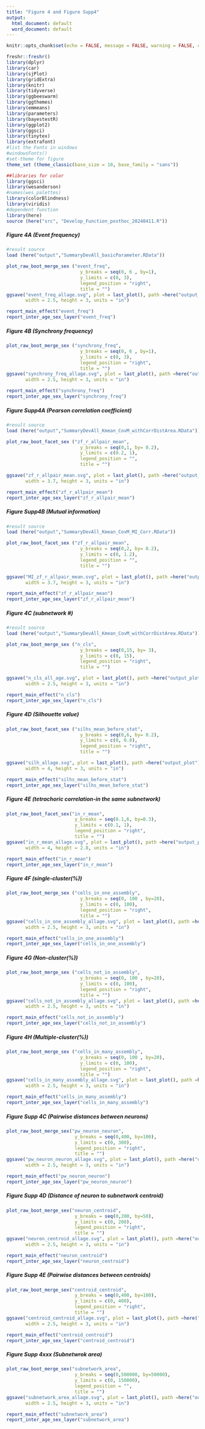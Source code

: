 ```yaml
---
title: "Figure 4 and Figure Supp4"
output:
  html_document: default
  word_document: default
---
```


```r
knitr::opts_chunk$set(echo = FALSE, message = FALSE, warning = FALSE, comment = "")

freshr::freshr()
library(dplyr)
library(car)
library(sjPlot)
library(gridExtra)
library(knitr)
library(tidyverse)
library(ggbeeswarm)
library(ggthemes)
library(emmeans)
library(parameters)
library(bayestestR)
library(ggplot2)
library(ggsci)
library(tinytex)
library(extrafont)
#list the Fonts in windows
#windowsFonts()
#set-theme for figure
theme_set (theme_classic(base_size = 10, base_family = "sans"))

##libraries for color
library(ggsci)
library(wesanderson)
#names(wes_palettes)
library(colorBlindness)
library(viridis)
#dependent function
library(here)
source (here("src", "Develop_Function_posthoc_20240411.R"))
```


##### Figure 4A (Event frequency)
```r
#result source
load (here("output","SummaryDevAll_basicParameter.RData"))
```

```r
plot_raw_boot_merge_sex ("event_freq",
                           y_breaks = seq(0, 6 , by=1),
                           y_limits = c(0, 3), 
                           legend_position = "right",
                           title = "")
ggsave("event_freq_allage.svg", plot = last_plot(), path =here("output_plot"),
       width = 2.5, height = 3, units = "in")
```

```r
report_main_effect("event_freq")
report_inter_age_sex_layer("event_freq")
```


##### Figure 4B (Synchrony frequency)
```r
plot_raw_boot_merge_sex ("synchrony_freq",
                           y_breaks = seq(0, 6 , by=1),
                           y_limits = c(0, 3), 
                           legend_position = "right",
                           title = "")
ggsave("synchrony_freq_allage.svg", plot = last_plot(), path =here("output_plot"),
       width = 2.5, height = 3, units = "in")
```

```r
report_main_effect("synchrony_freq")
report_inter_age_sex_layer("synchrony_freq")
```


##### Figure Supp4A (Pearson correlation coefficient)
```r
#result source
load (here("output","SummaryDevAll_Kmean_CovM_withCorrDistArea.RData"))
```

```r
plot_raw_boot_facet_sex ("zf_r_allpair_mean",
                           y_breaks = seq(0,1, by= 0.2), 
                           y_limits = c(0.2, 1), 
                           legend_position = "",
                           title = "") 

ggsave("zf_r_allpair_mean.svg", plot = last_plot(), path =here("output_plot"),
       width = 3.7, height = 3, units = "in")
```

```r
report_main_effect("zf_r_allpair_mean")
report_inter_age_sex_layer("zf_r_allpair_mean")
```


##### Figure Supp4B (Mutual information)
```r
#result source
load (here("output","SummaryDevAll_Kmean_CovM_MI_Corr.RData"))
```

```r
plot_raw_boot_facet_sex ("zf_r_allpair_mean",
                           y_breaks = seq(0,2, by= 0.2), 
                           y_limits = c(0, 1.2), 
                           legend_position = "",
                           title = "") 

ggsave("MI_zf_r_allpair_mean.svg", plot = last_plot(), path =here("output_plot"),
       width = 3.7, height = 3, units = "in")
```

```r
report_main_effect("zf_r_allpair_mean")
report_inter_age_sex_layer("zf_r_allpair_mean")
```


##### Figure 4C (subnetwork #)
```r
#result source
load (here("output","SummaryDevAll_Kmean_CovM_withCorrDistArea.RData"))
```

```r
plot_raw_boot_merge_sex ("n_cls",
                           y_breaks = seq(0,15, by= 3), 
                           y_limits = c(0, 15), 
                           legend_position = "right",
                           title = "") 

ggsave("n_cls_all_age.svg", plot = last_plot(), path =here("output_plot"),
       width = 2.5, height = 3, units = "in")
```

```r
report_main_effect("n_cls")
report_inter_age_sex_layer("n_cls")
```


##### Figure 4D (Silhouette value)
```r
plot_raw_boot_facet_sex ("silhs_mean_before_stat",
                           y_breaks = seq(0,6, by= 0.2), 
                           y_limits = c(0, 0.8), 
                           legend_position = "right",
                           title = "") 

ggsave("silh_allage.svg", plot = last_plot(), path =here("output_plot"),
       width = 4, height = 3, units = "in")
```

```r
report_main_effect("silhs_mean_before_stat")
report_inter_age_sex_layer("silhs_mean_before_stat")
```


##### Figure 4E (tetrachoric correlation-in the same subnetwork)

```r
plot_raw_boot_facet_sex("in_r_mean",
                         y_breaks = seq(0.1,6, by=0.3), 
                         y_limits = c(0.1, 1),
                         legend_position = "right",
                         title = "")
ggsave("in_r_mean_allage.svg", plot = last_plot(), path =here("output_plot"),
       width = 4, height = 2.8, units = "in")
```

```r
report_main_effect("in_r_mean")
report_inter_age_sex_layer("in_r_mean")
```



##### Figure 4F (single-cluster(%))
```r
plot_raw_boot_merge_sex ("cells_in_one_assembly",
                           y_breaks = seq(0, 100 , by=20),
                           y_limits = c(0, 100), 
                           legend_position = "right",
                           title = "")
ggsave("cells_in_one_assembly_allage.svg", plot = last_plot(), path =here("output_plot"),
       width = 2.5, height = 3, units = "in")
```
```r
report_main_effect("cells_in_one_assembly")
report_inter_age_sex_layer("cells_in_one_assembly")
```


##### Figure 4G (Non-cluster(%))
```r
plot_raw_boot_merge_sex ("cells_not_in_assembly",
                           y_breaks = seq(0, 100 , by=20),
                           y_limits = c(0, 100), 
                           legend_position = "right",
                           title = "")
ggsave("cells_not_in_assembly_allage.svg", plot = last_plot(), path =here("output_plot"),
       width = 2.5, height = 3, units = "in")
```

```r
report_main_effect("cells_not_in_assembly")
report_inter_age_sex_layer("cells_not_in_assembly")
```



##### Figure 4H (Multiple-cluster(%))
```r
plot_raw_boot_merge_sex ("cells_in_many_assembly",
                           y_breaks = seq(0, 100 , by=20),
                           y_limits = c(0, 100), 
                           legend_position = "right",
                           title = "")
ggsave("cells_in_many_assembly_allage.svg", plot = last_plot(), path =here("output_plot"),
       width = 2.5, height = 3, units = "in")
```

```r
report_main_effect("cells_in_many_assembly")
report_inter_age_sex_layer("cells_in_many_assembly")
```


##### Figure Supp 4C (Pairwise distances between neurons)
````r
plot_raw_boot_merge_sex("pw_neuron_neuron",
                         y_breaks = seq(0,400, by=100), 
                         y_limits = c(0, 300),
                         legend_position = "right",
                         title = "")
ggsave("pw_neuron_neuron_allage.svg", plot = last_plot(), path =here("output_plot"),
       width = 2.5, height = 3, units = "in")
````

```r
report_main_effect("pw_neuron_neuron")
report_inter_age_sex_layer("pw_neuron_neuron")
```


##### Figure Supp 4D (Distance of neuron to subnetwork centroid)
````r
plot_raw_boot_merge_sex("neuron_centroid",
                         y_breaks = seq(0,200, by=50), 
                         y_limits = c(0, 200),
                         legend_position = "right",
                         title = "")
ggsave("neuron_centroid_allage.svg", plot = last_plot(), path =here("output_plot"),
       width = 2.5, height = 3, units = "in")
````

```r
report_main_effect("neuron_centroid")
report_inter_age_sex_layer("neuron_centroid")
```


##### Figure Supp 4E (Pairwise distances between centroids)
```r
plot_raw_boot_merge_sex("centroid_centroid",
                         y_breaks = seq(0,400, by=100), 
                         y_limits = c(0, 400),
                         legend_position = "right",
                         title = "")
ggsave("centroid_centroid_allage.svg", plot = last_plot(), path =here("output_plot"),
       width = 2.5, height = 3, units = "in")
```

```r
report_main_effect("centroid_centroid")
report_inter_age_sex_layer("centroid_centroid")
```


##### Figure Supp 4xxx (Subnetwrok area)
````r
plot_raw_boot_merge_sex("subnetwork_area",
                         y_breaks = seq(0,500000, by=50000), 
                         y_limits = c(0, 150000),
                         legend_position = "",
                         title = "")
ggsave("subnetwork_area_allage.svg", plot = last_plot(), path =here("output_plot"),
       width = 2.5, height = 3, units = "in")
````

```r
report_main_effect("subnetwork_area")
report_inter_age_sex_layer("subnetwork_area")
```


